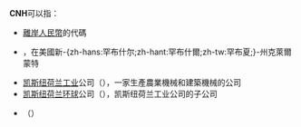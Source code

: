 '''CNH'''可以指：
* [[離岸人民幣|離岸人民幣]]的代碼
* {{link-en|克萊爾蒙特市立機場|Claremont Municipal Airport}}，在美國新-{zh-hans:罕布什尔;zh-hant:罕布什爾;zh-tw:罕布夏;}-州克萊爾蒙特
* [[凯斯纽荷兰工业|凯斯纽荷兰工业]]公司（{{lang-en|CNH Industrial N.V.}}），一家生產農業機械和建築機械的公司
* [[凯斯纽荷兰环球|凯斯纽荷兰环球]]公司（{{lang-en|CNH Global N.V.}}），凯斯纽荷兰工业公司的子公司
* {{link-en|巴西駕駛執照|Driving licence in Brazil}}（{{lang-pt|Carteira Nacional de Habilitação}}）

{{消歧義|Cat=三字拉丁字母縮寫消歧義}}